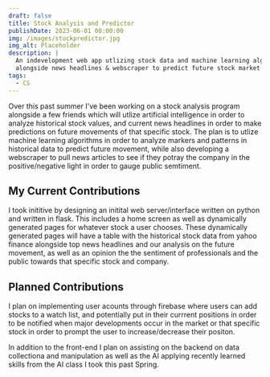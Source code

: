 ```yaml
---
draft: false
title: Stock Analysis and Predictor
publishDate: 2023-06-01 00:00:00
img: /images/stockpredictor.jpg
img_alt: Placeholder
description: |
  An indevelopment web app utlizing stock data and machine learning algorithms
  alongside news headlines & webscraper to predict future stock market values.
tags:
  - CS
---
```


Over this past summer I've been working on a stock analysis program alongside a few friends which will utlize artificial intelligence in order to analyze historical stock values, and current news headlines in order to make predictions on future movements of that specific stock. The plan is to utlize machine learning algorithms in order to analyze markers and patterns in historical data to predict future movement, while also developing a webscraper to pull news articles to see if they potray the company in the positive/negative light in order to gauge public semtiment.

## My Current Contributions

I took inititive by designing an initital web server/interface written on python and written in flask. This includes a home screen as well as dynamically generated pages for whatever stock a user chooses. These dynamically generated pages will have a table with the historical stock data from yahoo finance alongside top news headlines and our analysis on the future movement, as well as an opinion the the sentiment of professionals and the public towards that specific stock and company. 

## Planned Contributions

I plan on implementing user acounts through firebase where users can add stocks to a watch list, and potentially put in their currrent positions in order to be notified when major developments occur in the market or that specific stock in order to prompt the user to increase/decrease their positon. 

In addition to the front-end I plan on assisting on the backend on data collectiona and manipulation as well as the AI applying recently learned skills from the AI class I took this past Spring.